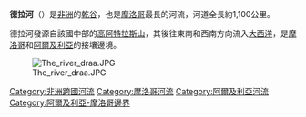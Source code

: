 '''德拉河'''（{{lang-ar|'''وادي درعة'''}}）是[[非洲|非洲]]的[[乾谷|乾谷]]，也是[[摩洛哥|摩洛哥]]最長的河流，河道全長約1,100公里。

德拉河發源自該國中部的[[阿特拉斯山脈|高阿特拉斯山]]，其後往東南和西南方向流入[[大西洋|大西洋]]，是[[摩洛哥|摩洛哥]]和[[阿爾及利亞|阿爾及利亞]]的接壤邊境。

[[Image:The_river_draa.JPG|right]]

{{coord|28|57|43|N|10|36|40|W}}

{{Africa-geo-stub}}
{{DEFAULTSORT:Draa}}
[[Category:非洲跨國河流|Category:非洲跨國河流]]
[[Category:摩洛哥河流|Category:摩洛哥河流]]
[[Category:阿爾及利亞河流|Category:阿爾及利亞河流]]
[[Category:阿爾及利亞-摩洛哥邊界|Category:阿爾及利亞-摩洛哥邊界]]